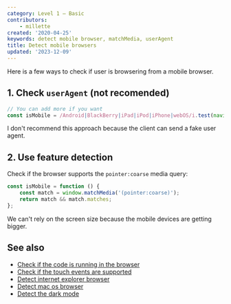 ```yaml
---
category: Level 1 — Basic
contributors:
    - millette
created: '2020-04-25'
keywords: detect mobile browser, matchMedia, userAgent
title: Detect mobile browsers
updated: '2023-12-09'
---
```


Here is a few ways to check if user is browsering from a mobile browser.

## 1. Check `userAgent` (not recomended)

```js
// You can add more if you want
const isMobile = /Android|BlackBerry|iPad|iPod|iPhone|webOS/i.test(navigator.userAgent);
```

I don't recommend this approach because the client can send a fake user agent.

## 2. Use feature detection

Check if the browser supports the `pointer:coarse` media query:

```js
const isMobile = function () {
    const match = window.matchMedia('(pointer:coarse)');
    return match && match.matches;
};
```

We can't rely on the screen size because the mobile devices are getting bigger.

## See also

-   [Check if the code is running in the browser](https://phuoc.ng/collection/html-dom/check-if-the-code-is-running-in-the-browser/)
-   [Check if the touch events are supported](https://phuoc.ng/collection/html-dom/check-if-the-touch-events-are-supported/)
-   [Detect internet explorer browser](https://phuoc.ng/collection/html-dom/detect-internet-explorer-browser/)
-   [Detect mac os browser](https://phuoc.ng/collection/html-dom/detect-mac-os-browser/)
-   [Detect the dark mode](https://phuoc.ng/collection/html-dom/detect-the-dark-mode/)

